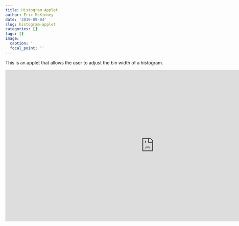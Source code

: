 ```yaml
---
title: Histogram Applet
author: Eric McKinney
date: '2019-09-04'
slug: histogram-applet
categories: []
tags: []
image:
  caption: ''
  focal_point: ''
---
```


This is an applet that allows the user to adjust the bin width of a histogram. 

<iframe scrolling="no" title="Histogram with adjustable bin width." src="https://www.geogebra.org/material/iframe/id/kvtbsyze/width/930/height/474/border/888888/sfsb/true/smb/false/stb/false/stbh/false/ai/false/asb/false/sri/true/rc/false/ld/false/sdz/false/ctl/false" width="930px" height="474px" style="border:0px;" allowfullscreen> </iframe>